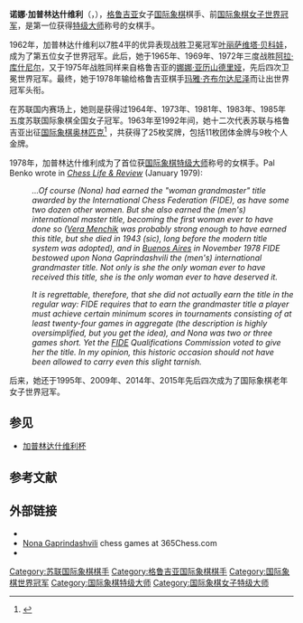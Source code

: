 {{Infobox chess player
|name = 诺娜·加普林达什维利<br/>ნონა გაფრინდაშვილი
|image= Nona Gaprindaschwili 1982 Kissingen.jpg
|caption= 摄于1982年
|birthname = 
|country = [[苏联|苏联]]<br/>[[格鲁吉亚|格鲁吉亚]]
|birth_date = {{Birth date and age|1941|5|3|df=y}}
|birth_place = {{USSR}}[[祖格迪迪|祖格迪迪]]
|death_date =
|death_place =
|title = [[国际象棋特级大师|特级大师]]
|worldchampion =
|womensworldchampion = 1962年－1978年
|rating = 
|peakrating = 2495（1987年7月）
|FideID = 13600125
}}
'''诺娜·加普林达什维利'''（{{lang-ka|ნონა გაფრინდაშვილი}}，{{bd|1941年|5月3日}}），[[格鲁吉亚|格鲁吉亚]]女子[[国际象棋|国际象棋]]棋手、前[[国际象棋女子世界冠军|国际象棋女子世界冠军]]，是第一位获得[[国际象棋特级大师|特级大师]]称号的女棋手。

1962年，加普林达什维利以7胜4平的优异表现战胜卫冕冠军[[叶丽萨维塔·贝科娃|叶丽萨维塔·贝科娃]]，成为了第五位女子世界冠军。此后，她于1965年、1969年、1972年三度战胜[[阿拉·库什尼尔|阿拉·库什尼尔]]，又于1975年战胜同样来自格鲁吉亚的[[娜娜·亚历山德里娅|娜娜·亚历山德里娅]]，先后四次卫冕世界冠军。最终，她于1978年输给格鲁吉亚棋手[[玛雅·齐布尔达尼泽|玛雅·齐布尔达尼泽]]而让出世界冠军头衔。

在苏联国内赛场上，她则是获得过1964年、1973年、1981年、1983年、1985年五度苏联国际象棋全国女子冠军。1963年至1992年间，她十二次代表苏联与格鲁吉亚出征[[国际象棋奥林匹克|国际象棋奥林匹克]]<ref>{{Cite web |url=http://www.olimpbase.org/playersw/pbjz9lbk.html |title=OlimpBase: Women's Chess Olympiads, Nona Gaprindashvili |accessdate=2016-03-26 |archive-date=2016-03-03 |archive-url=https://web.archive.org/web/20160303175635/http://www.olimpbase.org/playersw/pbjz9lbk.html |dead-url=no }}</ref> ，共获得了25枚奖牌，包括11枚团体金牌与9枚个人金牌。

1978年，加普林达什维利成为了首位获[[国际象棋特级大师|国际象棋特级大师]]称号的女棋手。<ref>Pal Benko wrote in ''[[Chess_Life|Chess Life & Review]]'' (January 1979):

:''...Of course (Nona) had earned the "woman grandmaster" title awarded by the International Chess Federation (FIDE), as have some two dozen other women. But she also earned the (men's) international master title, becoming the first woman ever to have done so ([[Vera_Menchik|Vera Menchik]] was probably strong enough to have earned this title, but she died in 1943 (sic), long before the modern title system was adopted), and in [[Buenos_Aires|Buenos Aires]] in November 1978 FIDE bestowed upon Nona Gaprindashvili the (men's) international grandmaster title. Not only is she the only woman ever to have received this title, she is the only woman ever to have deserved it.''

:''It is regrettable, therefore, that she did not actually earn the title in the regular way: FIDE requires that to earn the grandmaster title a player must achieve certain minimum scores in tournaments consisting of at least twenty-four games in aggregate (the description is highly oversimplified, but you get the idea), and Nona was two or three games short. Yet the [[FIDE|FIDE]] Qualifications Commission voted to give her the title. In my opinion, this historic occasion should not have been allowed to carry even this slight tarnish.''</ref>

后来，她还于1995年、2009年、2014年、2015年先后四次成为了国际象棋老年女子世界冠军。

== 参见 ==
* [[加普林达什维利杯|加普林达什维利杯]]

== 参考文献 ==
{{reflist}}

== 外部链接 ==
{{commons category|Nona Gaprindashvili}}
*{{Fide}}
*[http://www.365chess.com/players/Nona_Gaprindashvili Nona Gaprindashvili] {{Wayback|url=http://www.365chess.com/players/Nona_Gaprindashvili |date=20210515063052 }} chess games at 365Chess.com
*{{chessgames player|id=16111}}

{{女子国际象棋世界冠军}}
{{Authority control}}

[[Category:苏联国际象棋棋手|Category:苏联国际象棋棋手]]
[[Category:格鲁吉亚国际象棋棋手|Category:格鲁吉亚国际象棋棋手]]
[[Category:国际象棋世界冠军|Category:国际象棋世界冠军]]
[[Category:国际象棋特级大师|Category:国际象棋特级大师]]
[[Category:国际象棋女子特级大师|Category:国际象棋女子特级大师]]